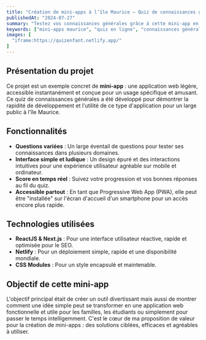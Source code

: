```yaml
---
title: "Création de mini-apps à l’île Maurice – Quiz de connaissances générales amusant et utile"
publishedAt: "2024-07-27"
summary: "Testez vos connaissances générales grâce à cette mini-app en ligne, conçue dans le cadre de la création de mini-apps pour répondre à de petits besoins précis, pour les familles, parents, étudiants ou professionnels à l’île Maurice. Jouez et apprenez en vous amusant !"
keywords: ["mini-apps maurice", "quiz en ligne", "connaissances générales", "développement application web", "app ludique", "pwa maurice"]
images: [
  "iframe:https://quizenfant.netlify.app/"
]
---
```


## Présentation du projet

Ce projet est un exemple concret de **mini-app** : une application web légère, accessible instantanément et conçue pour un usage spécifique et amusant. Ce quiz de connaissances générales a été développé pour démontrer la rapidité de développement et l'utilité de ce type d'application pour un large public à l'île Maurice.

## Fonctionnalités

- **Questions variées** : Un large éventail de questions pour tester ses connaissances dans plusieurs domaines.
- **Interface simple et ludique** : Un design épuré et des interactions intuitives pour une expérience utilisateur agréable sur mobile et ordinateur.
- **Score en temps réel** : Suivez votre progression et vos bonnes réponses au fil du quiz.
- **Accessible partout** : En tant que Progressive Web App (PWA), elle peut être "installée" sur l'écran d'accueil d'un smartphone pour un accès encore plus rapide.

## Technologies utilisées

- **ReactJS & Next.js** : Pour une interface utilisateur réactive, rapide et optimisée pour le SEO.
- **Netlify** : Pour un déploiement simple, rapide et une disponibilité mondiale.
- **CSS Modules** : Pour un style encapsulé et maintenable.

## Objectif de cette mini-app

L'objectif principal était de créer un outil divertissant mais aussi de montrer comment une idée simple peut se transformer en une application web fonctionnelle et utile pour les familles, les étudiants ou simplement pour passer le temps intelligemment. C'est le cœur de ma proposition de valeur pour la création de mini-apps : des solutions ciblées, efficaces et agréables à utiliser. 